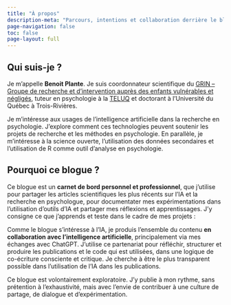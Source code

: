 ```yaml
---
title: "À propos"
description-meta: "Parcours, intentions et collaboration derrière le blogue Psychologie & IA"
page-navigation: false
toc: false
page-layout: full
---
```


## Qui suis-je ?

Je m’appelle **Benoit Plante**. Je suis coordonnateur scientifique du [GRIN – Groupe de recherche et d’intervention auprès des enfants vulnérables et négligés](https://oraprdnt.uqtr.uquebec.ca/portail/gscw031?owa_no_site=864), tuteur en psychologie à la [TELUQ](https://www.teluq.ca/) et doctorant à l’Université du Québec à Trois-Rivières.

Je m’intéresse aux usages de l’intelligence artificielle dans la recherche en psychologie. J’explore comment ces technologies peuvent soutenir les projets de recherche et les méthodes en psychologie. En parallèle, je m'intéresse à la science ouverte, l'utilisation des données secondaires et l'utilisation de R comme outil d'analyse en psychologie. 


## Pourquoi ce blogue ?

Ce blogue est un **carnet de bord personnel et professionnel**, que j'utilise pour partager les articles scientifiques les plus récents sur l'IA et la recherche en psychologue, pour documentater mes expérimentations dans l'utilisation d'outils d'IA et partager mes réflexions et apprentissages. J’y consigne ce que j’apprends et teste dans le cadre de mes projets :

Comme le blogue s'intéresse à l'IA, je produis l'ensemble du contenu  **en collaboration avec l’intelligence artificielle**, principalement via mes échanges avec ChatGPT. J’utilise ce partenariat pour réfléchir, structurer et produire les publications et le code qui est utilisées, dans une logique de co-écriture consciente et critique. Je cherche à être le plus transparent possible dans l'utilisation de l'IA dans les publications.

Ce blogue est volontairement exploratoire. J’y publie à mon rythme, sans prétention à l’exhaustivité, mais avec l’envie de contribuer à une culture de partage, de dialogue et d’expérimentation.

